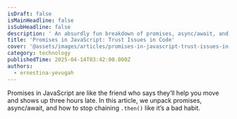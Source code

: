 ```yaml
---
isDraft: false
isMainHeadline: false
isSubHeadline: false
description: ' An absurdly fun breakdown of promises, async/await, and why your code never waits when you want it to.'
title: 'Promises in JavaScript: Trust Issues in Code'
cover: '@assets/images/articles/promises-in-javascript-trust-issues-in-code/cover.avif'
category: technology
publishedTime: 2025-04-14T03:42:00.000Z
authors:
  - ernestina-yevugah
---
```

Promises in JavaScript are like the friend who says they’ll help you move and shows up three hours late. In this article, we unpack promises, async/await, and how to stop chaining `.then()` like it’s a bad habit.
